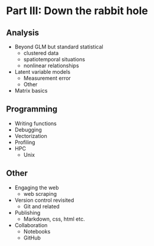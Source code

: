 # Part III: Down the rabbit hole


## Analysis

- Beyond GLM but standard statistical
    - clustered data
    - spatiotemporal situations
    - nonlinear relationships

- Latent variable models
    - Measurement error
    - Other

- Matrix basics

## Programming

- Writing functions
- Debugging
- Vectorization
- Profiling
- HPC
    - Unix


## Other

- Engaging the web
    - web scraping

- Version control revisited
    - Git and related

- Publishing
    - Markdown, css, html etc.
    
- Collaboration
    - Notebooks
    - GitHub
    